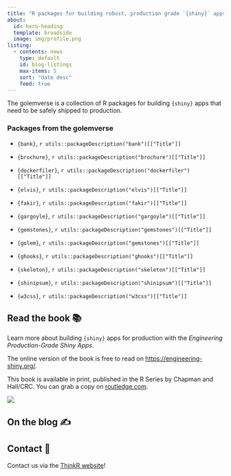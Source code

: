 ```yaml
---
title: "R packages for building robust, production grade `{shiny}` apps."
about:
  id: hero-heading
  template: broadside
  image: img/profile.png
listing:
  - contents: news
    type: default
    id: blog-listings
    max-items: 5
    sort: "date desc"
    feed: true
---
```


:::{#hero-heading}

The golemverse is a collection of R packages for building `{shiny}` apps that need to be safely shipped to production.

<!-- Install them all with:

```r
install.packages("golemverse")
``` -->

### Packages from the golemverse

- `{bank}`, `r utils::packageDescription("bank")[["Title"]]`

- `{brochure}`, `r utils::packageDescription("brochure")[["Title"]]`

- `{dockerfiler}`, `r utils::packageDescription("dockerfiler")[["Title"]]`

- `{elvis}`, `r utils::packageDescription("elvis")[["Title"]]`

- `{fakir}`, `r utils::packageDescription("fakir")[["Title"]]`

- `{gargoyle}`, `r utils::packageDescription("gargoyle")[["Title"]]`

- `{gemstones}`, `r utils::packageDescription("gemstones")[["Title"]]`

- `{golem}`, `r utils::packageDescription("gemstones")[["Title"]]`

- `{ghooks}`, `r utils::packageDescription("ghooks")[["Title"]]`

- `{skeleton}`, `r utils::packageDescription("skeleton")[["Title"]]`

- `{shinipsum}`, `r utils::packageDescription("shinipsum")[["Title"]]`

- `{w3css}`, `r utils::packageDescription("w3css")[["Title"]]`


:::

## Read the book 📚

::: {.grid}

::: {.g-col-6}

Learn more about building `{shiny}` apps for production with the _Engineering Production-Grade Shiny Apps_.

The online version of the book is free to read on <https://engineering-shiny.org/>.

This book is available in print, published in the R Series by Chapman and Hall/CRC.
You can grab a copy on [routledge.com](https://www.routledge.com/Engineering-Production-Grade-Shiny-Apps/Fay-Rochette-Guyader-Girard/p/book/9780367466022?utm_source=author&utm_medium=shared_link&utm_campaign=B043139_jm1_5ll_6rm_t081_1al_engineeringproduction-gradeshinyappsauthorshare).

:::

::: {.g-col-6}

![](img/engineering-shiny.jpg)

:::

:::

## On the blog ✍️

::: {#blog-listings}
:::

## Contact 📲

Contact us via the <a href = "https://rtask.thinkr.fr/contact/">ThinkR website</a>!

